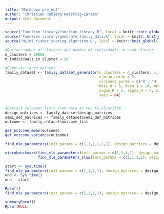 ```yaml
---
title: "Markdown project"
author: "Christian Rubjerg Hejstvig-Larsen"
output: html_document
---
```



```r
source("Function library/function_library.R", local = knitr::knit_global())
source("Function library/generate_family_data.R", local = knitr::knit_global())
source("ML/ml_fisher_scoring_algorithm.R", local = knitr::knit_global())
```


```r
#Define number of clusters and number of individuals in each cluster
n_clusters = 10000
n_individuals_in_cluster = 20

#Generate large dataset
family_dataset <- family_dataset_generator(n_clusters = n_clusters, n_individuals_in_cluster = n_individuals_in_cluster,
                                           n_mean_param = 3, 
                                           variance_param = c('R', 'H', 'K'), 
                                           beta_0 = 5, beta_1 = 10, beta_2 = 15,
                                           sigma_R = 5, sigma_H = 7, sigma_K = 15,
                                           seed = NA)


#Extract relevant lists from data to run FS-algorithm
design_matrices <- family_dataset$design_matrices
semi_def_matrices <- family_dataset$semi_def_matrices
outcome <- family_dataset$outcome_list

get_outcome_mean(outcome)
get_outcome_variance(outcome)

find_mle_parameters(init_params = c(1,1,1,1,1,1), design_matrices = design_matrices, semi_def_matrices = semi_def_matrices, outcome_list = outcome)
```

```r
microbenchmark(find_mle_parameters(init_params = c(1,1,1,1), design_matrices = design_matrices, semi_def_matrices = semi_def_matrices, outcome_list = outcome),
               find_mle_parameters_slow(init_params = c(1,1,1,1), design_matrices = design_matrices, semi_def_matrices = semi_def_matrices, outcome_list = outcome))
```


```r
start <- Sys.time()
find_mle_parameters(init_params = c(1,1,1,1), design_matrices = design_matrices, semi_def_matrices = semi_def_matrices, outcome_list = outcome)
end <- Sys.time()
end - start
```



```r
Rprof()
find_mle_parameters(init_params = c(1,1,1,1), design_matrices = design_matrices, semi_def_matrices = semi_def_matrices, outcome_list = outcome)

summaryRprof()
Rprof(NULL)
```


